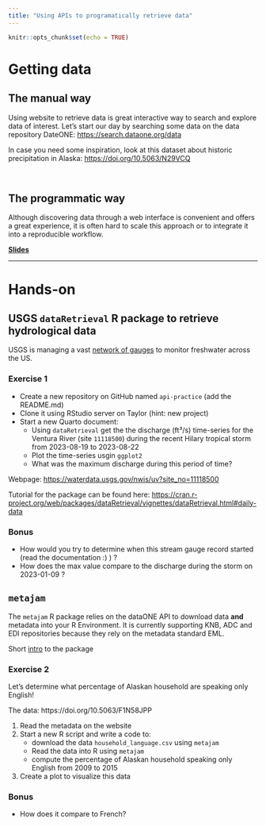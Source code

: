 ```yaml
---
title: "Using APIs to programatically retrieve data"
---
```


```r
knitr::opts_chunk$set(echo = TRUE)
```

# Getting data

## The manual way

Using website to retrieve data is great interactive way to search and explore data of interest. Let's start our day by searching some data on the data repository DateONE: <https://search.dataone.org/data>

In case you need some inspiration, look at this dataset about historic precipitation in Alaska: <https://doi.org/10.5063/N29VCQ>

<br>

## The programmatic way

Although discovering data through a web interface is convenient and offers a great experience, it is often hard to scale this approach or to integrate it into a reproducible workflow.

**[Slides](https://brunj7.github.io/EDS-214-analytical-workflows/slides/api.html)**


---

# Hands-on

## USGS `dataRetrieval` R package to retrieve hydrological data

USGS is managing a vast [network of gauges](https://dashboard.waterdata.usgs.gov/app/nwd/?region=lower48&aoi=default) to monitor freshwater across the US.


### Exercise 1

- Create a new repository on GitHub named `api-practice` (add the README.md)
- Clone it using RStudio server on Taylor (hint: new project)
- Start a new Quarto document:
    - Using `dataRetrieval` get the the discharge (ft³/s) time-series for the Ventura River (site `11118500`) during the recent Hilary tropical storm from 2023-08-19 to 2023-08-22
    - Plot the time-series usgin `ggplot2`
    - What was the maximum discharge during this period of time?

Webpage: <https://waterdata.usgs.gov/nwis/uv?site_no=11118500>

Tutorial for the package can be found here: 
<https://cran.r-project.org/web/packages/dataRetrieval/vignettes/dataRetrieval.html#daily-data>


### Bonus

- How would you try to determine when this stream gauge record started (read the documentation :) ) ?
- How does the max value compare to the discharge during the storm on 2023-01-09 ?



## `metajam`

The `metajam` R package relies on the dataONE API to download data **and** metadata into your R Environment. It is currently supporting KNB, ADC and EDI repositories because they rely on the metadata standard EML.

Short [intro](https://brunj7.github.io/EDS-214-analytical-workflows/slides/metajam_intro.html) to the package


### Exercise 2

Let's determine what percentage of Alaskan household are speaking only English!

The data: https://doi.org/10.5063/F1N58JPP

1. Read the metadata on the website
4. Start a new R script and write a code to:
    - download the data `household_language.csv` using `metajam`
    - Read the data into R using `metajam`
    - compute the percentage of Alaskan household speaking only English from 2009 to 2015
5. Create a plot to visualize this data


### Bonus

- How does it compare to French?
